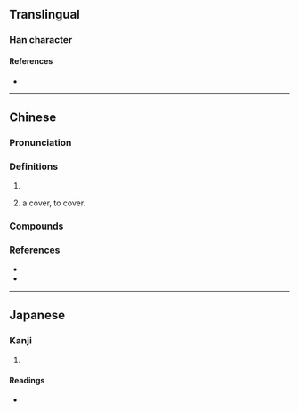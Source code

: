{{character info/new}}
==Translingual==

===Han character===
{{Han char|rn=46|rad=山|as=07|sn=10|four=22187|canj=UGNO|ids=⿱山坎}}

====References====
* {{Han ref|kx=0312.301|hdz=10772.130|uh=5D01|ud=23809|bh=AE72|bd=44658}}

----

==Chinese==
{{zh-forms|alt=嵌}}

===Pronunciation===
{{zh-pron
|m=崁
|c=ham3
|h=pfs=khám
|md=
|mn=khàm
|w=
|cat=
}}

===Definitions===
{{zh-hanzi}}

# {{zh-only|赤崁}}
# {{lb|zh|Min Nan}} a cover, to cover.

===Compounds===
{{zh-der|崁頂|赤崁樓}}

===References===
* {{R:twedu|A01121}}
* {{thcwd|5909}}

----

==Japanese==

===Kanji===
{{ja-kanji|grade=|rs=山07}}

# {{defn|lang=ja|sort=山07}}

====Readings====
* {{ja-readings|on=[[かん]] (kan)|kun=[[くぼみ]] (kubomi)}}